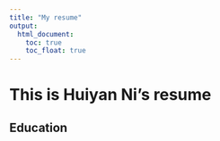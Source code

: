 ```yaml
---
title: "My resume"
output: 
  html_document:
    toc: true
    toc_float: true
---
```


# This is Huiyan Ni's resume

## Education


